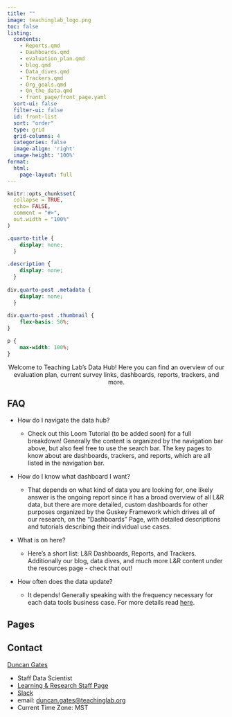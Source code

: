 ```yaml
---
title: ""
image: teachinglab_logo.png
toc: false
listing:
  contents: 
    - Reports.qmd
    - Dashboards.qmd
    - evaluation_plan.qmd
    - blog.qmd
    - Data_dives.qmd
    - Trackers.qmd
    - Org_goals.qmd
    - On_the_data.qmd
    - front_page/front_page.yaml
  sort-ui: false
  filter-ui: false
  id: front-list
  sort: "order"
  type: grid
  grid-columns: 4
  categories: false
  image-align: 'right'
  image-height: '100%'
format:
  html:
    page-layout: full
---
```


```r
knitr::opts_chunk$set(
  collapse = TRUE,
  echo= FALSE,
  comment = "#>",
  out.width = "100%"
)
```

```css
.quarto-title {
    display: none;
  }
  
.description {
    display: none;
  }
  
div.quarto-post .metadata {
    display: none;
  }
  
div.quarto-post .thumbnail {
    flex-basis: 50%;
}

p {
    max-width: 100%;
}

```

<center>Welcome to Teaching Lab’s Data Hub! Here you can find an overview of our evaluation plan, current survey links, dashboards, reports, trackers, and more.</center>

## FAQ

-   How do I navigate the data hub?

    -   Check out this Loom Tutorial (to be added soon) for a full breakdown! Generally the content is organized by the navigation bar above, but also feel free to use the search bar. The key pages to know about are dashboards, trackers, and reports, which are all listed in the navigation bar.

-   How do I know what dashboard I want?

    -   That depends on what kind of data you are looking for, one likely answer is the ongoing report since it has a broad overview of all L&R data, but there are more detailed, custom dashboards for other purposes organized by the Guskey Framework which drives all of our research, on the "Dashboards" Page, with detailed descriptions and tutorials describing their individual use cases.

-   What is on here?

    -   Here's a short list: L&R Dashboards, Reports, and Trackers. Additionally our blog, data dives, and much more L&R content under the resources page - check that out!

-   How often does the data update?

    -   It depends! Generally speaking with the frequency necessary for each data tools business case. For more details read [here](https://datahub.teachinglab.org/On_the_data.html).

## Pages

::: {#front-list}
:::

## Contact

[Duncan Gates](https://datahub.teachinglab.org/people/duncan_gates.html)

-   Staff Data Scientist
-   [Learning & Research Staff Page](https://sites.google.com/teachinglab.org/staff-site/learning-research)
-   [Slack](https://teachinglabhq.slack.com/team/U01MRR8KBRU)
-   email: [duncan.gates\@teachinglab.org](mailto:duncan.gates@teachinglab.org){.email}
-   Current Time Zone: MST
